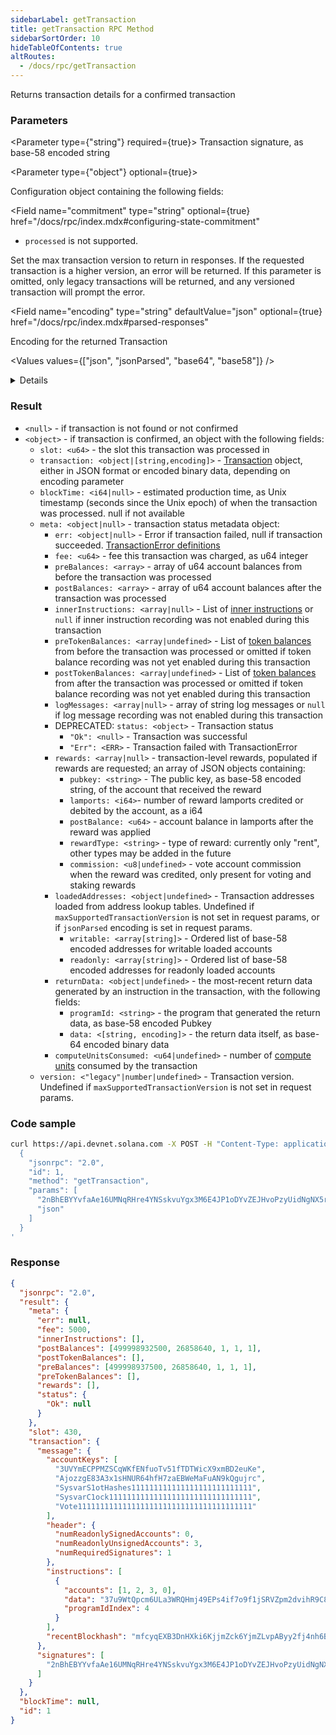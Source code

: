 ```yaml
---
sidebarLabel: getTransaction
title: getTransaction RPC Method
sidebarSortOrder: 10
hideTableOfContents: true
altRoutes:
  - /docs/rpc/getTransaction
---
```


Returns transaction details for a confirmed transaction

<DocSideBySide>

<DocLeftSide>

### Parameters

<Parameter type={"string"} required={true}>
  Transaction signature, as base-58 encoded string
</Parameter>

<Parameter type={"object"} optional={true}>

Configuration object containing the following fields:

<Field
  name="commitment"
  type="string"
  optional={true}
  href="/docs/rpc/index.mdx#configuring-state-commitment"
>

- `processed` is not supported.

</Field>

<Field name="maxSupportedTransactionVersion" type="number" optional={true}>
  Set the max transaction version to return in responses. If the requested
  transaction is a higher version, an error will be returned. If this parameter
  is omitted, only legacy transactions will be returned, and any versioned
  transaction will prompt the error.
</Field>

<Field 
  name="encoding"
  type="string"
  defaultValue="json"
  optional={true}
  href="/docs/rpc/index.mdx#parsed-responses"
>

Encoding for the returned Transaction

<Values values={["json", "jsonParsed", "base64", "base58"]} />

<details>

- `jsonParsed` encoding attempts to use program-specific state parsers to return
  more human-readable and explicit data in the
  `transaction.message.instructions` list.
- If `jsonParsed` is requested but a parser cannot be found, the instruction
  falls back to regular JSON encoding (`accounts`, `data`, and `programIdIndex`
  fields).

</details>

</Field>

</Parameter>

### Result

- `<null>` - if transaction is not found or not confirmed
- `<object>` - if transaction is confirmed, an object with the following fields:
  - `slot: <u64>` - the slot this transaction was processed in
  - `transaction: <object|[string,encoding]>` -
    [Transaction](/docs/rpc/json-structures#transactions) object, either in JSON
    format or encoded binary data, depending on encoding parameter
  - `blockTime: <i64|null>` - estimated production time, as Unix timestamp
    (seconds since the Unix epoch) of when the transaction was processed. null
    if not available
  - `meta: <object|null>` - transaction status metadata object:
    - `err: <object|null>` - Error if transaction failed, null if transaction
      succeeded.
      [TransactionError definitions](https://docs.rs/solana-sdk/latest/solana_sdk/transaction/enum.TransactionError.html)
    - `fee: <u64>` - fee this transaction was charged, as u64 integer
    - `preBalances: <array>` - array of u64 account balances from before the
      transaction was processed
    - `postBalances: <array>` - array of u64 account balances after the
      transaction was processed
    - `innerInstructions: <array|null>` - List of
      [inner instructions](/docs/rpc/json-structures#inner-instructions) or
      `null` if inner instruction recording was not enabled during this
      transaction
    - `preTokenBalances: <array|undefined>` - List of
      [token balances](/docs/rpc/json-structures#token-balances) from before the
      transaction was processed or omitted if token balance recording was not
      yet enabled during this transaction
    - `postTokenBalances: <array|undefined>` - List of
      [token balances](/docs/rpc/json-structures#token-balances) from after the
      transaction was processed or omitted if token balance recording was not
      yet enabled during this transaction
    - `logMessages: <array|null>` - array of string log messages or `null` if
      log message recording was not enabled during this transaction
    - DEPRECATED: `status: <object>` - Transaction status
      - `"Ok": <null>` - Transaction was successful
      - `"Err": <ERR>` - Transaction failed with TransactionError
    - `rewards: <array|null>` - transaction-level rewards, populated if rewards
      are requested; an array of JSON objects containing:
      - `pubkey: <string>` - The public key, as base-58 encoded string, of the
        account that received the reward
      - `lamports: <i64>`- number of reward lamports credited or debited by the
        account, as a i64
      - `postBalance: <u64>` - account balance in lamports after the reward was
        applied
      - `rewardType: <string>` - type of reward: currently only "rent", other
        types may be added in the future
      - `commission: <u8|undefined>` - vote account commission when the reward
        was credited, only present for voting and staking rewards
    - `loadedAddresses: <object|undefined>` - Transaction addresses loaded from
      address lookup tables. Undefined if `maxSupportedTransactionVersion` is
      not set in request params, or if `jsonParsed` encoding is set in request
      params.
      - `writable: <array[string]>` - Ordered list of base-58 encoded addresses
        for writable loaded accounts
      - `readonly: <array[string]>` - Ordered list of base-58 encoded addresses
        for readonly loaded accounts
    - `returnData: <object|undefined>` - the most-recent return data generated
      by an instruction in the transaction, with the following fields:
      - `programId: <string>` - the program that generated the return data, as
        base-58 encoded Pubkey
      - `data: <[string, encoding]>` - the return data itself, as base-64
        encoded binary data
    - `computeUnitsConsumed: <u64|undefined>` - number of
      [compute units](/docs/core/runtime.md#compute-budget) consumed by the
      transaction
  - `version: <"legacy"|number|undefined>` - Transaction version. Undefined if
    `maxSupportedTransactionVersion` is not set in request params.

</DocLeftSide>

<DocRightSide>

### Code sample

```bash
curl https://api.devnet.solana.com -X POST -H "Content-Type: application/json" -d '
  {
    "jsonrpc": "2.0",
    "id": 1,
    "method": "getTransaction",
    "params": [
      "2nBhEBYYvfaAe16UMNqRHre4YNSskvuYgx3M6E4JP1oDYvZEJHvoPzyUidNgNX5r9sTyN1J9UxtbCXy2rqYcuyuv",
      "json"
    ]
  }
'
```

### Response

```json
{
  "jsonrpc": "2.0",
  "result": {
    "meta": {
      "err": null,
      "fee": 5000,
      "innerInstructions": [],
      "postBalances": [499998932500, 26858640, 1, 1, 1],
      "postTokenBalances": [],
      "preBalances": [499998937500, 26858640, 1, 1, 1],
      "preTokenBalances": [],
      "rewards": [],
      "status": {
        "Ok": null
      }
    },
    "slot": 430,
    "transaction": {
      "message": {
        "accountKeys": [
          "3UVYmECPPMZSCqWKfENfuoTv51fTDTWicX9xmBD2euKe",
          "AjozzgE83A3x1sHNUR64hfH7zaEBWeMaFuAN9kQgujrc",
          "SysvarS1otHashes111111111111111111111111111",
          "SysvarC1ock11111111111111111111111111111111",
          "Vote111111111111111111111111111111111111111"
        ],
        "header": {
          "numReadonlySignedAccounts": 0,
          "numReadonlyUnsignedAccounts": 3,
          "numRequiredSignatures": 1
        },
        "instructions": [
          {
            "accounts": [1, 2, 3, 0],
            "data": "37u9WtQpcm6ULa3WRQHmj49EPs4if7o9f1jSRVZpm2dvihR9C8jY4NqEwXUbLwx15HBSNcP1",
            "programIdIndex": 4
          }
        ],
        "recentBlockhash": "mfcyqEXB3DnHXki6KjjmZck6YjmZLvpAByy2fj4nh6B"
      },
      "signatures": [
        "2nBhEBYYvfaAe16UMNqRHre4YNSskvuYgx3M6E4JP1oDYvZEJHvoPzyUidNgNX5r9sTyN1J9UxtbCXy2rqYcuyuv"
      ]
    }
  },
  "blockTime": null,
  "id": 1
}
```

</DocRightSide>
</DocSideBySide>
